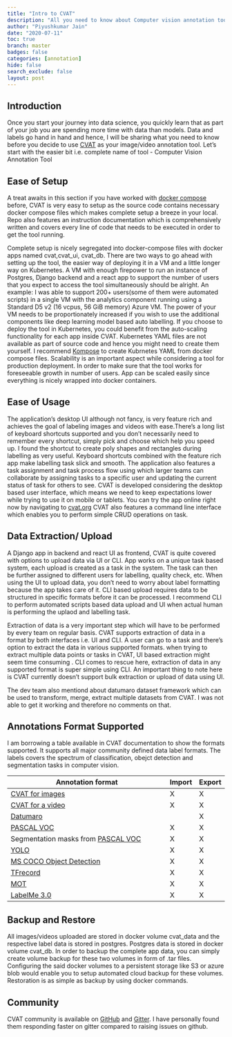 ```yaml
---
title: "Intro to CVAT"
description: "All you need to know about Computer vision annotation tool."
author: "Piyushkumar Jain"
date: "2020-07-11"
toc: true
branch: master
badges: false
categories: [annotation]
hide: false
search_exclude: false
layout: post
---
```

## Introduction

Once you start your journey into data science, you quickly learn that as part of your job you are spending more time with data than models. Data and labels go hand in hand and hence, I will be sharing what you need to know before you decide to use [CVAT](https://cvat.org) as your image/video annotation tool. Let's start with the easier bit i.e. complete name of tool - Computer Vision Annotation Tool 


## Ease of Setup

A treat awaits in this section if you have worked with [docker compose](https://docs.docker.com/compose/) before, CVAT is very easy to setup as the source code contains necessary docker compose files which makes complete setup a breeze in your local. Repo also features an instruction documentation which is comprehensively written and covers every line of code that needs to be executed in order to get the tool running.  

Complete setup is nicely segregated into docker-compose files with docker apps named cvat,cvat_ui, cvat_db. 
There are two ways to go ahead with setting up the tool, the easier way of deploying it in a VM and a little longer way on Kubernetes. A VM with enough firepower to run an instance of Postgres, Django backend and a react app to support the number of users that you expect to access the tool simultaneously should be alright. An example: I was able to support 200+ users(some of them were automated scripts) in a single VM with the analytics component running using a Standard D5 v2 (16 vcpus, 56 GiB memory) Azure VM. The power of your VM needs to be proportionately increased if you wish to use the additional components like deep learning model based auto labelling. 
If you choose to deploy the tool in Kubernetes, you could benefit from the auto-scaling functionality for each app inside CVAT. Kubernetes YAML files are not available as part of source code and hence you might need to create them yourself. I recommend [Kompose](https://kompose.io) to create Kubrnetes YAML from docker compose files. Scalability is an important aspect while considering a tool for production deployment. In order to make sure that the tool works for foreseeable growth in number of users. App can be scaled easily since everything is nicely wrapped into docker containers. 

## Ease of Usage

The application's desktop UI although not fancy, is very feature rich and achieves the goal of labeling images and videos with ease.There's a long list of keyboard shortcuts supported and you don't necessarily need to remember every shortcut, simply pick and choose which help you speed up. I found the shortcut to create poly shapes and rectangles during labelling as very useful. Keyboard shortcuts combined with the feature rich app make labelling task slick and smooth. The application also features a task assignment and task process flow using which larger teams can collaborate by assigning tasks to a specific user and updating the current status of task for others to see. CVAT is developed considering the desktop based user interface, which means we need to keep expectations lower while trying to use it on mobile or tablets. You can try the app online right now by navigating to [cvat.org](https://cvat.org)
CVAT also features a command line interface which enables you to perform simple CRUD operations on task.

## Data Extraction/ Upload

A Django app in backend and react UI as frontend, CVAT is quite covered with options to upload data via UI or CLI. App works on a unique task based system, each upload is created as a task in the system. The task can then be further assigned to different users for labelling, quality check, etc. When using the UI to upload data, you don't need to worry about label formatting because the app takes care of it. CLI based upload requires data to be structured in specific formats before it can be processed. I recommend CLI to perform automated scripts based data upload and UI when actual human is performing the uplaod and labelling task. 

Extraction of data is a very important step which will have to be performed by every team on regular basis. CVAT supports extraction of data in a format by both interfaces i.e. UI and CLI. A user can go to a task and there's option to extract the data in various supported formats. when trying to extract multiple data points or tasks in CVAT, UI based extraction might seem time consuming . CLI comes to rescue here, extraction of data in any supported format is super simple using CLI. An important thing to note here is CVAT currently doesn't support bulk extraction or upload of data using UI.

The dev team also mentiond about datumaro dataset framework which can be used to transform, merge, extract multiple datasets from CVAT. I was not able to get it working and therefore no comments on that. 

## Annotations Format Supported

I am borrowing a table available in CVAT documentation to show the formats supported. It supports all major community defined data label formats. The labels covers the spectrum of classification, obejct detection and segmentation tasks in computer vision.


| Annotation format                                                                          | Import | Export |
| ------------------------------------------------------------------------------------------ | ------ | ------ |
| [CVAT for images](https://github.com/jainds/cvat/blob/develop/cvat/apps/documentation/xml_format.md#annotation)                        | X      | X      |
| [CVAT for a video](https://github.com/jainds/cvat/blob/develop/cvat/apps/documentation/xml_format.md#interpolation)                    | X      | X      |
| [Datumaro](https://github.com/jainds/cvat/blob/develop/datumaro/README.md)                                                             |        | X      |
| [PASCAL VOC](http://host.robots.ox.ac.uk/pascal/VOC/)                                      | X      | X      |
| Segmentation masks from [PASCAL VOC](http://host.robots.ox.ac.uk/pascal/VOC/)              | X      | X      |
| [YOLO](https://pjreddie.com/darknet/yolo/)                                                 | X      | X      |
| [MS COCO Object Detection](http://cocodataset.org/#format-data)                            | X      | X      |
| [TFrecord](https://www.tensorflow.org/tutorials/load_data/tf_records)                      | X      | X      |
| [MOT](https://motchallenge.net/)                                                           | X      | X      |
| [LabelMe 3.0](http://labelme.csail.mit.edu/Release3.0)                                     | X      | X      |

## Backup and Restore

All images/videos uploaded are stored in docker volume cvat_data and the respective label data is stored in postgres. Postgres data is stored in docker volume cvat_db. In order to backup the complete app data, you can simply create volume backup for these two volumes in form of .tar files. 
Configuring the said docker volumes to a persistent storage like S3 or azure blob would enable you to setup automated cloud backup for these volumes. 
Restoration is as simple as backup by using docker commands. 

## Community

CVAT community is available on [GitHub](https://github.com/opencv/cvat) and [Gitter](https://gitter.im/opencv-cvat/public). I have personally found them responding faster on gitter compared to raising issues on github. 

